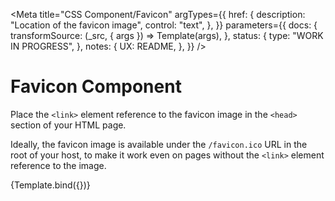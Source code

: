<!--
@license EUPL-1.2
Copyright (c) 2021 Robbert Broersma
-->



<Meta
  title="CSS Component/Favicon"
  argTypes={{
    href: {
      description: "Location of the favicon image",
      control: "text",
    },
  }}
  parameters={{
    docs: {
      transformSource: (_src, { args }) => Template(args),
    },
    status: {
      type: "WORK IN PROGRESS",
    },
    notes: {
      UX: README,
    },
  }}
/>

# Favicon Component

Place the `<link>` element reference to the favicon image in the `<head>` section of your HTML page.

Ideally, the favicon image is available under the `/favicon.ico` URL in the root of your host, to make it work even on pages without the `<link>` element reference to the image.

<Canvas>
  <Story
    name="Favicon"
    args={{
      href: "/favicon.ico",
    }}
  >
    {Template.bind({})}
  </Story>
</Canvas>

<ArgsTable story="Favicon" />
